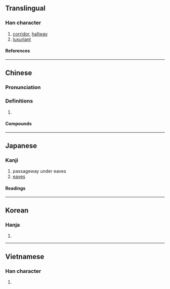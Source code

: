 {{also|庑}}
{{character info}}
==Translingual==

===Han character===
{{Han char|rn=53|rad=广|as=12|sn=15|four=00231|canj=IOTF|ids=⿸广無}}

# [[corridor]], [[hallway]]
# [[luxuriant]]

====References====
{{Han ref|kx=0351.010|dkj=09491|dj=0662.040|hdz=20902.030|uh=5EE1}}

----

==Chinese==
{{zh-forms|s=庑|alt=庄}}

===Pronunciation===
{{zh-pron
|m=wǔ
|c=mou5,mou4
|h=pfs=
|md=
|mn=bú/bû/moa
|w=
|mc=y
|oc=y
|cat=n
}}

===Definitions===
{{zh-hanzi}}

# {{rfdef|zh}}

====Compounds====
{{zh-der|廊廡|廡殿|堂廡|蕃廡}}

----

==Japanese==

===Kanji===
{{ja-kanji|grade=|rs=广12}}

# passageway under eaves
# [[eaves]]

====Readings====
{{ja-readings
|goon=む
|kanon=ぶ
|kun=しげ-る, ひさし
}}

----

==Korean==

===Hanja===
{{ko-hanja|무}}

# {{rfdef|ko|sort=广12}}

----

==Vietnamese==

===Han character===
{{vi-readings|rs=广12|reading=vu}}

# {{rfdef|vi|sort=广12}}